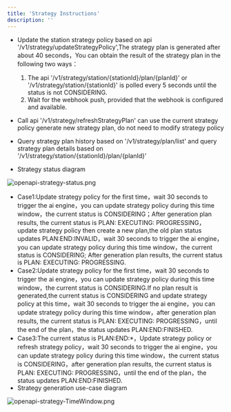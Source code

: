 ```yaml
---
title: 'Strategy Instructions'
description: ''
---
```

- Update the station strategy policy based on api '/v1/strategy/updateStrategyPolicy',The strategy plan is generated after about 40 seconds，You can obtain the result of the strategy plan in the following two ways：
  1. The api '/v1/strategy/station/{stationId}/plan/{planId}' or '/v1/strategy/station/{stationId}' is polled every 5 seconds until the status is not CONSIDERING.
  2. Wait for the webhook push, provided that the webhook is configured and available.

- Call api '/v1/strategy/refreshStrategyPlan' can use the current strategy policy generate new strategy plan, do not need to modify strategy policy

- Query strategy plan history based on '/v1/strategy/plan/list' and query strategy plan details based on '/v1/strategy/station/{stationId}/plan/{planId}'
- Strategy status diagram

![openapi-strategy-status.png](https://api.apifox.cn/api/v1/projects/4401459/resources/461254/image-preview)

- Case1:Update strategy policy for the first time，wait 30 seconds to trigger the ai engine，you can update strategy policy during this time window，the current status is CONSIDERING；After generation plan results, the current status is PLAN: EXECUTING: PROGRESSING，update strategy policy then create a new plan,the old plan status updates PLAN:END:INVALID，wait 30 seconds to trigger the ai engine，you can update strategy policy during this time window，the current status is CONSIDERING; After generation plan results, the current status is PLAN: EXECUTING: PROGRESSING.
- Case2:Update strategy policy for the first time，wait 30 seconds to trigger the ai engine，you can update strategy policy during this time window，the current status is CONSIDERING.If no plan result is generated,the current status is CONSIDERING and update strategy policy at this time，wait 30 seconds to trigger the ai engine，you can update strategy policy during this time window，after generation plan results, the current status is PLAN: EXECUTING: PROGRESSING，until the end of the plan，the status updates PLAN:END:FINISHED.
- Case3:The current status is PLAN:END:*，Update strategy policy or refresh strategy policy，wait 30 seconds to trigger the ai engine，you can update strategy policy during this time window，the current status is CONSIDERING，after generation plan results, the current status is PLAN: EXECUTING: PROGRESSING，until the end of the plan，the status updates PLAN:END:FINISHED.
- Strategy generation use-case diagram

![openapi-strategy-TimeWindow.png](https://api.apifox.cn/api/v1/projects/4401459/resources/461255/image-preview)